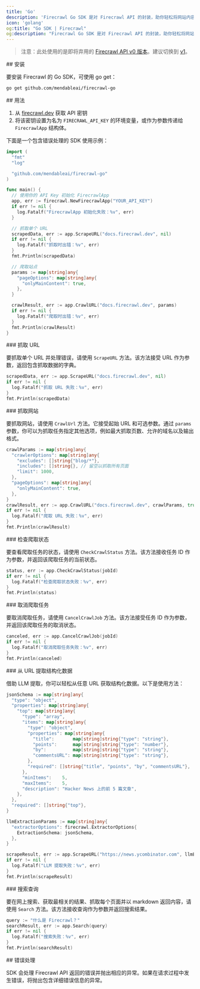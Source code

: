 ```yaml
---
title: 'Go'
description: 'Firecrawl Go SDK 是对 Firecrawl API 的封装，助你轻松将网站内容转换为 Markdown。'
icon: 'golang'
og:title: "Go SDK | Firecrawl"
og:description: "Firecrawl Go SDK 是对 Firecrawl API 的封装，助你轻松将网站内容转换为 Markdown。"
---
```


> 注意：此处使用的是即将弃用的 [Firecrawl API v0 版本](/zh/v0/introduction)。建议切换到 [v1](/zh/sdks/go)。

<div id="installation">
  ## 安装
</div>

要安装 Firecrawl 的 Go SDK，可使用 go get：

```bash
go get github.com/mendableai/firecrawl-go
```

<div id="usage">
  ## 用法
</div>

1. 从 [firecrawl.dev](https://firecrawl.dev) 获取 API 密钥
2. 将该密钥设置为名为 `FIRECRAWL_API_KEY` 的环境变量，或作为参数传递给 `FirecrawlApp` 结构体。

下面是一个包含错误处理的 SDK 使用示例：

```go
import (
  "fmt"
  "log"

  "github.com/mendableai/firecrawl-go"
)

func main() {
  // 使用你的 API Key 初始化 FirecrawlApp
  app, err := firecrawl.NewFirecrawlApp("YOUR_API_KEY")
  if err != nil {
    log.Fatalf("FirecrawlApp 初始化失败：%v", err)
  }

  // 抓取单个 URL
  scrapedData, err := app.ScrapeURL("docs.firecrawl.dev", nil)
  if err != nil {
    log.Fatalf("抓取时出错：%v", err)
  }
  fmt.Println(scrapedData)

  // 爬取站点
  params := map[string]any{
    "pageOptions": map[string]any{
      "onlyMainContent": true,
    },
  }

  crawlResult, err := app.CrawlURL("docs.firecrawl.dev", params)
  if err != nil {
    log.Fatalf("爬取时出错：%v", err)
  }
  fmt.Println(crawlResult)
}
```

<div id="scraping-a-url">
  ### 抓取 URL
</div>

要抓取单个 URL 并处理错误，请使用 `ScrapeURL` 方法。该方法接受 URL 作为参数，返回包含抓取数据的字典。

```go
scrapedData, err := app.ScrapeURL("docs.firecrawl.dev", nil)
if err != nil {
  log.Fatalf("抓取 URL 失败：%v", err)
}
fmt.Println(scrapedData)
```

<div id="crawling-a-website">
  ### 抓取网站
</div>

要抓取网站，请使用 `CrawlUrl` 方法。它接受起始 URL 和可选参数。通过 `params` 参数，你可以为抓取任务指定其他选项，例如最大抓取页数、允许的域名以及输出格式。

```go
crawlParams := map[string]any{
  "crawlerOptions": map[string]any{
    "excludes": []string{"blog/*"},
    "includes": []string{}, // 留空以抓取所有页面
    "limit": 1000,
  },
  "pageOptions": map[string]any{
    "onlyMainContent": true,
  },
}
crawlResult, err := app.CrawlURL("docs.firecrawl.dev", crawlParams, true, 2, idempotencyKey)
if err != nil {
  log.Fatalf("爬取 URL 失败：%v", err)
}
fmt.Println(crawlResult)
```

<div id="checking-crawl-status">
  ### 检查爬取状态
</div>

要查看爬取任务的状态，请使用 `CheckCrawlStatus` 方法。该方法接收任务 ID 作为参数，并返回该爬取任务的当前状态。

```go
status, err := app.CheckCrawlStatus(jobId)
if err != nil {
  log.Fatalf("检查爬取状态失败：%v", err)
}
fmt.Println(status)
```

<div id="canceling-a-crawl-job">
  ### 取消爬取任务
</div>

要取消爬取任务，请使用 `CancelCrawlJob` 方法。该方法接受任务 ID 作为参数，并返回该爬取任务的取消状态。

```go
canceled, err := app.CancelCrawlJob(jobId)
if err != nil {
  log.Fatalf("取消爬取任务失败：%v", err)
}
fmt.Println(canceled)
```

<div id="extracting-structured-data-from-a-url">
  ### 从 URL 提取结构化数据
</div>

借助 LLM 提取，你可以轻松从任意 URL 获取结构化数据。以下是使用方法：

```go
jsonSchema := map[string]any{
  "type": "object",
  "properties": map[string]any{
    "top": map[string]any{
      "type": "array",
      "items": map[string]any{
        "type": "object",
        "properties": map[string]any{
          "title":       map[string]string{"type": "string"},
          "points":      map[string]string{"type": "number"},
          "by":          map[string]string{"type": "string"},
          "commentsURL": map[string]string{"type": "string"},
        },
        "required": []string{"title", "points", "by", "commentsURL"},
      },
      "minItems":    5,
      "maxItems":    5,
      "description": "Hacker News 上的前 5 篇文章",
    },
  },
  "required": []string{"top"},
}

llmExtractionParams := map[string]any{
  "extractorOptions": firecrawl.ExtractorOptions{
    ExtractionSchema: jsonSchema,
  },
}

scrapeResult, err := app.ScrapeURL("https://news.ycombinator.com", llmExtractionParams)
if err != nil {
  log.Fatalf("LLM 提取失败：%v", err)
}
fmt.Println(scrapeResult)
```

<div id="search-for-a-query">
  ### 搜索查询
</div>

要在网上搜索、获取最相关的结果、抓取每个页面并以 markdown 返回内容，请使用 `Search` 方法。该方法接收查询作为参数并返回搜索结果。

```go
query := "什么是 Firecrawl？"
searchResult, err := app.Search(query)
if err != nil {
  log.Fatalf("搜索失败：%v", err)
}
fmt.Println(searchResult)
```

<div id="error-handling">
  ## 错误处理
</div>

SDK 会处理 Firecrawl API 返回的错误并抛出相应的异常。如果在请求过程中发生错误，将抛出包含详细错误信息的异常。